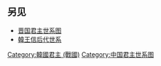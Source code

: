 <center>
{{chart/start}}
{{chart| | | | | | | | | Wa |Wa='''韩武子'''<br>[[韩万|韩万]]}}
{{chart| | | | | | | | | |!|}}
{{chart| | | | | | | | | Qi |Qi='''[[赇伯|赇伯]]'''}}
{{chart| | | | | | | | | |!|}}
{{chart| | | | | | | | | Ji |Ji=[[韓簡_(春秋)|韩简]]}}
{{chart| | | | | | | | | |!|}}
{{chart| | | | | | | | | Zy |Zy=[[子輿_(韓氏)|子舆]]}}
{{chart| | | | | | | | | |!|}}
{{chart| | | | | | | | | Xi |Xi='''[[韩厥|韩献子]]'''<br>韩厥<br>?-前566}}
{{chart| |,|-|-|-|-|-|-|-|(| }}
{{chart| Wj | | | | | | Xu |Wj=公族穆子<br>[[韩无忌|韩无忌]]<br>公族氏|Xu='''[[韩宣子|韩宣子]]'''<br>韩起<br>?-前514}}
{{chart| |!| | | | | | | |)|-|-|-|v|-|-|-|v|-|-|-|v|-|-|-|.| |}}
{{chart| Xi | | | | | | Xu | | Ji | | Sj | | Zy | | Mo |Xi=[[韩襄|韩襄]]|Xu='''[[韓須|韩贞子]]'''<br>韩须|Ji=[[叔禽|叔禽]]|Sj=[[叔椒|叔椒]]|Zy=[[子羽_(韩氏)|子羽]]|Mo=□}}
{{chart| |!| | | | | | | |!| | | | | | | | | | | | | | | |!|}}
{{chart| Zy | | | | | | Ji | | | | | | | | | | | | | | Gu |Zy=韩子鱼<br>韩言氏|Ji='''[[韓不信|韩简子]]'''<br>韩不信|Gu=[[韩固|韩固]]}}
{{chart| | | | | | | | | |!|}}
{{chart| | | | | | | | | Zh | Zh='''[[韓庚_(春秋)|韩庄子]]'''<br>韩庚|}}
{{chart| | | | | | | | | |!| }}
{{chart| | | | | | | | | Ka | Ka='''[[韓康子|韩康子]]'''<br>韩虎<br>?-前424}}
{{chart| | | | | | | | | |!|}}
{{chart| | | | | | | | | Wu |Wu='''[[韓武子_(戰國)|韩武子]]'''<br>韩启章<br>?-'''前424年—前409年'''}}
{{chart| | | | | | | | | |)|-|-|-|.| }}
{{chart| | | | | | | | | Ji | | Ku |Ji=<sup>(1)</sup>'''[[韓景侯|韩景侯]]'''<br>韩虔<br>?-'''前409-前400'''|Ku=[[韩傀|韩傀]]}}
{{chart| | | | | | | | | |!|}}
{{chart| | | | | | | | | Li | Li=<sup>(2)</sup>'''[[韓烈侯|韩烈侯]]'''<br>韩取<br>?-'''前400-前387'''}}
{{chart| | | | | | | | | |!|}}
{{chart| | | | | | | | | We | We=<sup>(3)</sup>'''[[韓文侯|韩文侯]]'''<br>?-'''前387-前377'''}}
{{chart| | | | | | | | | |!|}}
{{chart| | | | | | | | | Ai | Ai=<sup>(4)</sup>'''[[韩哀侯|韩哀侯]]'''<br>?-'''前377-前374'''}}
{{chart| | | | | | | | | |!|}}
{{chart| | | | | | | | | Yi | Yi=<sup>(5)</sup>'''[[韩懿侯|韩懿侯]]'''<br>韩若山<br>?-'''前374-前363'''}}
{{chart| | | | | | | | | |!|}}
{{chart| | | | | | | | | Zh | Zh=<sup>(6)</sup>'''[[韩昭侯|韩昭侯]]'''<br>韩武<br>?-'''前363-前333'''}}
{{chart| | | | | | | | | |!|}}
{{chart| | | | | | | | | Xh | Xh=<sup>(7)</sup>'''[[韩宣惠王|韩宣惠王]]'''<br>韩康<br>?-'''前333-前312'''}}
{{chart| | | | | | | | | |!|}}
{{chart| | | | | | | | | Xi | Xi=<sup>(8)</sup>'''[[韩襄王|韩襄王]]'''<br>韓倉<br>?-'''前312-前296'''}}
{{chart| | | | | |,|-|-|-|+|-|-|-|.|}}
{{chart| | | | | Yi | | Xi | | Js | Yi=[[太子婴|太子婴]]|Xi=<sup>(9)</sup>'''[[韩僖王|韩僖王]]'''<br>韩咎<br>?-'''前296-前273'''|Js=[[蟣蝨|虮虱]]}}
{{chart| | | | | | | | | |!| | | |!|}}
{{chart| | | | | | | | | Hh | | Xi | Hh=<sup>(10)</sup>'''[[韩桓惠王|韩桓惠王]]'''<br>?-'''前273-前239'''|Xi='''[[韓王信|韩王信]]'''<br>韓信<br>?-'''前205-前200'''-前196}}
{{chart| | | | | | | | | |!|}}
{{chart| | | | | | | | | An |An=<sup>(11)</sup>'''[[韩王安|韩王安]]'''<br>韓安<br>?-'''前239-前230'''-前226}}
{{chart/end}}
</center>

== 另见 ==
*[[晋国君主世系图|晋国君主世系图]]
*[[韓王信#家庭|韓王信后代世系]]
{{韩国君主}}
{{中国君主世系图}} 

<noinclude>
[[Category:韓國君主_(戰國)|Category:韓國君主 (戰國)]]
[[Category:中国君主世系图|Category:中国君主世系图]]

</noinclude>